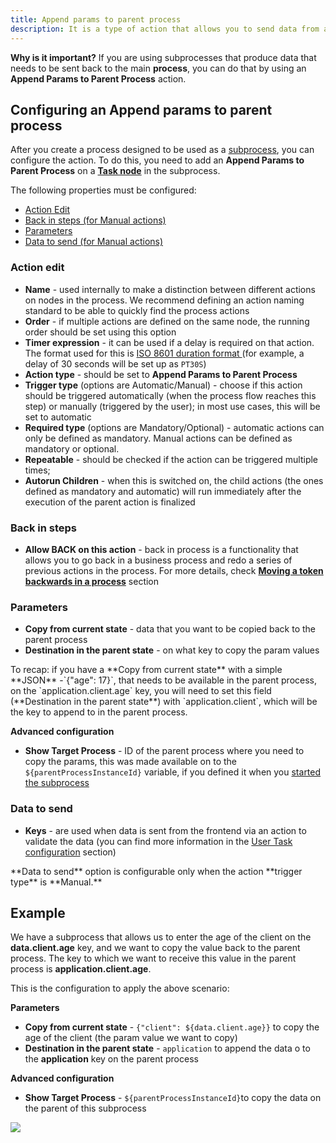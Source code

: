 ```yaml
---
title: Append params to parent process
description: It is a type of action that allows you to send data from a subprocess to a parent process.
---
```


**Why is it important?**  If you are using subprocesses that produce data that needs to be sent back to the main **process**, you can do that by using an **Append Params to Parent Process** action.

## Configuring an Append params to parent process

After you create a process designed to be used as a [subprocess](../process/subprocess), you can configure the action. To do this, you need to add an **Append Params to Parent Process** on a [**Task node**](../node/task-node) in the subprocess.

The following properties must be configured:

* [Action Edit](#action-edit)
* [Back in steps (for Manual actions)](#back-in-steps)
* [Parameters](#parameters)
* [Data to send (for Manual actions)](#data-to-send)

### Action edit

* **Name** - used internally to make a distinction between different actions on nodes in the process. We recommend defining an action naming standard to be able to quickly find the process actions
* **Order** - if multiple actions are defined on the same node, the running order should be set using this option
* **Timer expression** - it can be used if a delay is required on that action. The format used for this is [ISO 8601 duration format ](https://www.w3.org/TR/NOTE-datetime)(for example, a delay of 30 seconds will be set up as `PT30S`)
* **Action type** - should be set to **Append Params to Parent Process**
* **Trigger type** (options are Automatic/Manual) - choose if this action should be triggered automatically (when the process flow reaches this step) or manually (triggered by the user); in most use cases, this will be set to automatic
* **Required type** (options are Mandatory/Optional) - automatic actions can only be defined as mandatory. Manual actions can be defined as mandatory or optional.
* **Repeatable** - should be checked if the action can be triggered multiple times;
* **Autorun Children** - when this is switched on, the child actions (the ones defined as mandatory and automatic) will run immediately after the execution of the parent action is finalized

### Back in steps

* **Allow BACK on this action** - back in process is a functionality that allows you to go back in a business process and redo a series of previous actions in the process. For more details, check [**Moving a token backwards in a process**](../../flowx-designer/managing-a-project-flow/moving-a-token-backwards-in-a-process) section

### Parameters

* **Copy from current state** - data that you want to be copied back to the parent process
* **Destination in the parent state** - on what key to copy the param values

<Check>
To recap: if you have a **Copy from current state** with a simple **JSON** -`{"age": 17}`, that needs to be available in the parent process, on the `application.client.age` key, you will need to set this field (**Destination in the parent state**) with `application.client`, which will be the key to append to in the parent process.
</Check>

**Advanced configuration**

* **Show Target Process** - ID of the parent process where you need to copy the params, this was made available on to the `${parentProcessInstanceId}` variable, if you defined it when you [started the subprocess](./start-subprocess-action)

### Data to send

* **Keys** - are used when data is sent from the frontend via an action to validate the data (you can find more information in the [User Task configuration](../node/user-task-node) section)

<Warning>
**Data to send** option is configurable only when the action **trigger type** is **Manual.**
</Warning>

## Example

We have a subprocess that allows us to enter the age of the client on the **data.client.age** key, and we want to copy the value back to the parent process. The key to which we want to receive this value in the parent process is **application.client.age**.

This is the configuration to apply the above scenario:

**Parameters**

* **Copy from current state** - `{"client": ${data.client.age}}` to copy the age of the client (the param value we want to copy)
* **Destination in the parent state** - `application` to append the data o to the **application** key on the parent process

**Advanced configuration**

* **Show Target Process** - `${parentProcessInstanceId}`to copy the data on the parent of this subprocess

![](https://s3.eu-west-1.amazonaws.com/docx.flowx.ai/building-blocks/node/append_params_example.png)